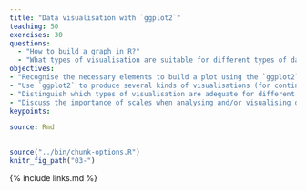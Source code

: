 ```yaml
---
title: "Data visualisation with `ggplot2`"
teaching: 50
exercises: 30
questions:
  - "How to build a graph in R?"
  - "What types of visualisation are suitable for different types of data?"
objectives: 
- "Recognise the necessary elements to build a plot using the `ggplot2` package."
- "Use `ggplot2` to produce several kinds of visualisations (for continuous and/or discrete data)."
- "Distinguish which types of visualisation are adequate for different types of data and questions."
- "Discuss the importance of scales when analysing and/or visualising data"
keypoints:

source: Rmd
---
```


```r
source("../bin/chunk-options.R")
knitr_fig_path("03-")
```




{% include links.md %}
